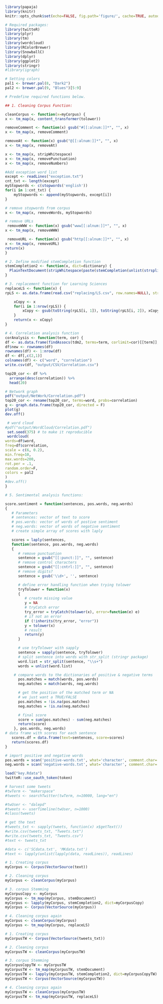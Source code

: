 ```r
library(papaja)
library(knitr)
knitr::opts_chunk$set(echo=FALSE, fig.path='figure/', cache=TRUE, autodep=TRUE, cache.comments=FALSE, message=FALSE, warning=FALSE)

# Required packages:
library(twitteR)
library(plyr)
library(tm)
library(wordcloud)
library(RColorBrewer)
library(SnowballC)
library(dplyr)
library(ggplot2)
library(stringr)
#library(igraph)

# Setting colors
pal1 <- brewer.pal(8, "Dark2")
pal2 <- brewer.pal(9, "Blues")[5:9]
```

```r
# Predefine required functions below.

## 1. Cleaning Corpus Function:

cleanCorpus <- function(x=myCorpus) {
x <- tm_map(x, content_transformer(tolower))

removeComment <- function(x) gsub("#[[:alnum:]]*", "", x)
x <- tm_map(x, removeComment)

removeAt <- function(x) gsub("@[[:alnum:]]*", "", x)
x <- tm_map(x, removeAt)

x <- tm_map(x, stripWhitespace)
x <- tm_map(x, removePunctuation)
x <- tm_map(x, removeNumbers)

#Add exception word list
except <- readLines("exception.txt")
cnt_txt <- length(except)
myStopwords <- c(stopwords('english'))
for(i in 1:cnt_txt) {
	myStopwords <- append(myStopwords, except[i])
}

# remove stopwords from corpus
x <- tm_map(x, removeWords, myStopwords)

# remove URLs
 removeWWW <- function(x) gsub("www[[:alnum:]]*", "", x)
x <- tm_map(x, removeWWW)

 removeURL <- function(x) gsub("http[[:alnum:]]*", "", x)
x <- tm_map(x, removeURL)
return(x)
}

# 2. Define modified stemCompletion function
stemCompletion2 <- function(x, dict=dictionary) {
  PlainTextDocument(stripWhitespace(paste(stemCompletion(unlist(strsplit(as.character(x), " ")), dictionary=dict, type="shortest"),sep="", collapse=" ")))
}

# 3. replacement function for Learning Sciences
replaceLS <- function(x) {
rpLS <- as.data.frame(read.csv("replacing/LS.csv", row.names=NULL), stringsAsFactors=F)

    xCopy <- x
    for(i in 1:nrow(rpLS)) {
        xCopy <- gsub(toString(rpLS[i, 1]), toString(rpLS[i, 2]), xCopy)
    }
    return(x <- xCopy)
}

# 4. Correlation analysis function
corAnalysis <- function(term, cor) {
df <- as.data.frame(findAssocs(tdm2, terms=term, corlimit=cor)[[term]], stringsAsFactors=F)
df$new <- rownames(df)
rownames(df) <- 1:nrow(df)
df <- df[,c(2,1)]
colnames(df) <- c("word", "correlation")
write.csv(df, "output/CSV/Correlation.csv")

top20_cor <- df %>%
  arrange(desc(correlation)) %>%
  head(20)

# Network graph
pdf("output/NetWork/Correlation.pdf")
top20_cor <- rename(top20_cor, terms=word, probs=correlation)
g <- graph.data.frame(top20_cor, directed = F)
plot(g) 
dev.off()	

 # word cloud
#pdf("output/WordCloud/Correlation.pdf")
 set.seed(375) # to make it reproducible
 wordcloud(
words=df$word,
freq=df$correlation,
scale = c(6, 0.2),
min.freq=10,
max.words=200,
rot.per = .1,
random.order=F,
colors = pal2
)
#dev.off()
}

# 5. Sentimental analysis functions:

score.sentiment = function(sentences, pos.words, neg.words)
{
   # Parameters
   # sentences: vector of text to score
   # pos.words: vector of words of postive sentiment
   # neg.words: vector of words of negative sentiment  
   # create simple array of scores with laply

   scores = laply(sentences, 
   function(sentence, pos.words, neg.words)
   {
      # remove punctuation
      sentence = gsub("[[:punct:]]", "", sentence)
      # remove control characters
      sentence = gsub("[[:cntrl:]]", "", sentence)
      # remove digits?
      sentence = gsub('\\d+', '', sentence)

      # define error handling function when trying tolower
      tryTolower = function(x)
      {
         # create missing value
         y = NA
         # tryCatch error
         try_error = tryCatch(tolower(x), error=function(e) e)
         # if not an error
         if (!inherits(try_error, "error"))
         y = tolower(x)
         # result
         return(y)
      }

      # use tryTolower with sapply 
      sentence = sapply(sentence, tryTolower)
      # split sentence into words with str_split (stringr package)
      word.list = str_split(sentence, "\\s+")
      words = unlist(word.list)

    # compare words to the dictionaries of positive & negative terms
      pos.matches = match(words, pos.words)
      neg.matches = match(words, neg.words)

      # get the position of the matched term or NA
      # we just want a TRUE/FALSE
      pos.matches = !is.na(pos.matches)
      neg.matches = !is.na(neg.matches)

      # final score
      score = sum(pos.matches) - sum(neg.matches)
      return(score)
    }, pos.words, neg.words)
# data frame with scores for each sentence
   scores.df = data.frame(text=sentences, score=scores)
   return(scores.df)
}

# import positive and negative words
pos.words = scan('positive-words.txt', what='character', comment.char=';')
neg.words = scan('negative-words.txt', what='character', comment.char=';')
```

```r
load("key.Rdata")
twitteR::use_oauth_token(token)

# harvest some tweets
#twTerm <- "makerspace"
#tweets <- searchTwitter(twTerm, n=10000, lang="en")

#twUser <- "dalepd"
#tweets <- userTimeline(twUser, n=1000)
#class(tweets)

# get the text
#tweets_txt <- sapply(tweets, function(x) x$getText())
#write.csv(tweets_txt, "Tweets.txt")
#write.csv(tweets_txt, "Tweets.csv")
#text <- tweets_txt
```

```r
#data <- c('SCdata.txt', 'MKdata.txt')
#text <- lapply(unlist(lapply(data, readLines)), readLines)
```

```r
# 1. Creating corpus
myCorpus <- Corpus(VectorSource(text))

# 2. Cleaning corpus
myCorpus <- cleanCorpus(myCorpus)

# 3. corpus Stemming
myCorpusCopy <- myCorpus
myCorpus <- tm_map(myCorpus, stemDocument)
myCorpus <- lapply(myCorpus, stemCompletion2, dict=myCorpusCopy)
myCorpus <- Corpus(VectorSource(myCorpus))

# 4. Cleaning corpus again
myCorpus <- cleanCorpus(myCorpus)
myCorpus <- tm_map(myCorpus, replaceLS)
```

```r
# 1. Creating corpus
myCorpusTW <- Corpus(VectorSource(tweets_txt))

# 2. Cleaning corpus
myCorpusTW <- cleanCorpus(myCorpusTW)

# 3. corpus Stemming
myCorpusCopyTW <- myCorpusTW
myCorpusTW <- tm_map(myCorpusTW, stemDocument)
myCorpusTW <- lapply(myCorpusTW, stemCompletion2, dict=myCorpusCopyTW)
myCorpusTW <- Corpus(VectorSource(myCorpusTW))

# 4. Cleaning corpus again
myCorpusTW <- cleanCorpus(myCorpusTW)
myCorpusTW <- tm_map(myCorpusTW, replaceLS)
```
